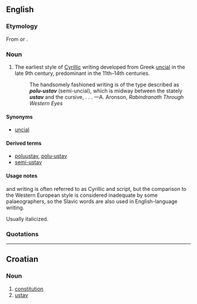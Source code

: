 ==English==

===Etymology===
From {{etyl|sla}} {{term|устав||tr=ustáv|lang=sla|sc=Cyrl}} or {{etyl|cu}} {{term|оуставъ||tr=ustavŭ|lang=cu|sc=Cyrs}}.

===Noun===
{{en-noun|sg=''ustav''|pl='''''[[ustavs]]'''''}}

# {{context|palaeography}} The earliest style of [[Cyrillic]] writing developed from Greek [[uncial]] in the late 9th century, predominant in the 11th–14th centuries.
#: The handsomely fashioned writing is of the type described as '''''polu-ustav''''' (semi-uncial), which is midway between the stately '''''ustav''''' and the cursive, . . . —A. Aronson, ''Rabindranath Through Western Eyes''

====Synonyms====
* [[uncial]]

====Derived terms====
* [[poluustav]], [[polu-ustav]]
* [[semi-ustav]]

====Usage notes====
{{term||Ustav}} and {{term|poluustav}} writing is often referred to as Cyrillic {{term|uncial}} and {{term|semi-uncial}} script, but the comparison to the Western European style is considered inadequate by some palaeographers, so the Slavic words are also used in English-language writing.

Usually italicized.

===Quotations===
{{seeCites}}

----

==Croatian==

===Noun===
{{infl|hr|noun|g=m}}

# [[constitution]]
# [[#English|ustav]]